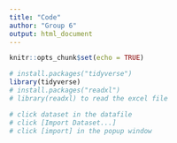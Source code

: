 ```yaml
---
title: "Code"
author: "Group 6"
output: html_document
---
```


```r
knitr::opts_chunk$set(echo = TRUE)
```

```r
# install.packages("tidyverse")
library(tidyverse)
# install.packages("readxl")
# library(readxl) to read the excel file
```

```r
# click dataset in the datafile 
# click [Import Dataset...]
# click [import] in the popup window
```

```r

```
